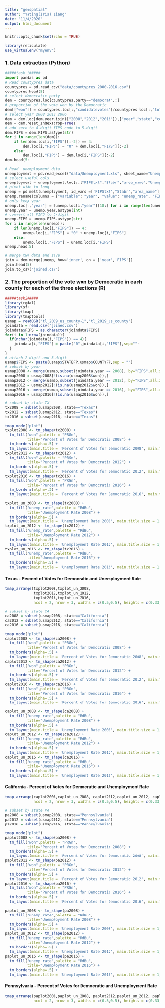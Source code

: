 ```yaml
---
title: "geospatial"
author: "Yating(Iris) Liang"
date: "11/8/2020"
output: html_document
---
```


```r
knitr::opts_chunk$set(echo = TRUE)
```


```r
library(reticulate)
use_virtualenv("myenv")
```

### 1. Data extraction (Python)

```python
#####task 1#####
import pandas as pd
# Read countypres data
countypres = pd.read_csv("data/countypres_2000-2016.csv")
countypres.head(5)
# select democratic party
dem = countypres.loc[countypres.party=="democrat",:]
# proportion of the vote won by the Democratic 
dem[["won"]] = countypres.loc[:,"candidatevotes"]/countypres.loc[:,"totalvotes"]
# select year 2008 2012 2006
dem = dem.loc[dem.year.isin(["2008","2012","2016"]),["year","state","county","FIPS","party","won"]]
dem = dem.reset_index(drop=True)
# add zero to 4-digit FIPS code to 5-digit
dem.FIPS = dem.FIPS.astype(str)
for i in range(len(dem)):
    if len(dem.loc[i,"FIPS"][:-2]) == 4:
        dem.loc[i,"FIPS"] = "0" + dem.loc[i,"FIPS"][:-2]
    else:
        dem.loc[i,"FIPS"] = dem.loc[i,"FIPS"][:-2]
dem.head(5)
```


```python
# Read  unemployment data
unemployment = pd.read_excel("data/Unemployment.xls", sheet_name="Unemployment Med HH Income", header=0,skiprows=[0,1,2,3,4,5,6])
# select useful cols
unemployment = unemployment.loc[:,["FIPStxt","Stabr","area_name","Unemployment_rate_2008","Unemployment_rate_2012","Unemployment_rate_2016"]]
# pivot wide to long
unemp = pd.melt(unemployment, id_vars =['FIPStxt',"Stabr","area_name"], value_vars =["Unemployment_rate_2008","Unemployment_rate_2012","Unemployment_rate_2016"]) 
unemp.rename(columns = {"variable": "year", "value": "unemp_rate", "FIPStxt": "FIPS"}, inplace = True) 
# only keep year
unemp.loc[:,"year"] = [unemp.loc[i,"year"][18:] for i in range(len(unemp))]
unemp.year = unemp.year.astype(int)
# convert all FIPS to 5-digit
unemp.FIPS = unemp.FIPS.astype(str)
for i in range(len(unemp)):
    if len(unemp.loc[i,"FIPS"]) == 4:
        unemp.loc[i,"FIPS"] = "0" + unemp.loc[i,"FIPS"]
    else:
        unemp.loc[i,"FIPS"] = unemp.loc[i,"FIPS"]
unemp.head(5)
```


```python
# merge two data and save
join = dem.merge(unemp, how='inner', on = ['year','FIPS'])
join.head(5)
join.to_csv("joined.csv")
```

### 2. The proportion of the vote won by Democratic in each county for each of the three elections (R)

```r
#####task2#####
library(rgdal)
library(sf)
library(tmap)
library(tmaptools)
usmap = readOGR("tl_2019_us_county-1","tl_2019_us_county")
joindata = read.csv("joined.csv")
joindata$FIPS = as.character(joindata$FIPS)
for(i in 1:nrow(joindata)){
  if(nchar(joindata[i,"FIPS"]) == 4){
    joindata[i,"FIPS"] = paste("0",joindata[i,"FIPS"],sep="")
  }
}
# attach 2-digit and 3-digit
usmap$FIPS <- paste(usmap$STATEFP,usmap$COUNTYFP,sep = "")
# subset by year
usmap2008 <- merge(usmap,subset(joindata,year == 2008), by="FIPS",all.x=TRUE)
usmap2008 = usmap2008[!(is.na(usmap2008$won)),]
usmap2012 <- merge(usmap,subset(joindata,year == 2012), by="FIPS",all.x=TRUE)
usmap2012 = usmap2012[!(is.na(usmap2012$won)),]
usmap2016 <- merge(usmap,subset(joindata,year == 2016), by="FIPS",all.x=TRUE)
usmap2016 = usmap2016[!(is.na(usmap2016$won)),]
```

```r
# subset by state TX
tx2008 = subset(usmap2008, state=="Texas")
tx2012 = subset(usmap2012, state=="Texas")
tx2016 = subset(usmap2016, state=="Texas")

tmap_mode("plot")
txplot2008 <- tm_shape(tx2008) +
  tm_fill("won",palette = "PRGn",
          title="Percent of Votes for Democratic 2008") +
  tm_borders(alpha=.5) +
  tm_layout(main.title = 'Percent of Votes for Democratic 2008', main.title.size = 1,legend.outside = TRUE)
txplot2012 <- tm_shape(tx2012) +
  tm_fill("won",palette = "PRGn",
          title="Percent of Votes for Democratic 2012") +
  tm_borders(alpha=.5) +
  tm_layout(main.title = 'Percent of Votes for Democratic 2012', main.title.size = 1,legend.outside = TRUE)
txplot2016 <- tm_shape(tx2016) +
  tm_fill("won",palette = "PRGn",
          title="Percent of Votes for Democratic 2016") +
  tm_borders(alpha=.5) +
  tm_layout(main.title = 'Percent of Votes for Democratic 2016', main.title.size = 1,legend.outside = TRUE)

txplot_un_2008 <- tm_shape(tx2008) +
  tm_fill("unemp_rate",palette = "RdBu",
          title="Unemployment Rate 2008") +
  tm_borders(alpha=.5) +
  tm_layout(main.title = 'Unemployment Rate 2008', main.title.size = 1,legend.outside = TRUE)
txplot_un_2012 <- tm_shape(tx2012) +
  tm_fill("unemp_rate",palette = "RdBu",
          title="Unemployment Rate 2012") +
  tm_borders(alpha=.5) +
  tm_layout(main.title = 'Unemployment Rate 2012', main.title.size = 1,legend.outside = TRUE)
txplot_un_2016 <- tm_shape(tx2016) +
  tm_fill("unemp_rate",palette = "RdBu",
          title="Unemployment Rate 2016") +
  tm_borders(alpha=.5) +
  tm_layout(main.title = 'Unemployment Rate 2016', main.title.size = 1,legend.outside = TRUE)
```

#### Texas - Percent of Votes for Democratic and Unemployment Rate

```r
tmap_arrange(txplot2008,txplot_un_2008,
             txplot2012,txplot_un_2012,
             txplot2016,txplot_un_2016, 
             ncol = 2, nrow = 3, widths = c(0.5,0.5), heights = c(0.33, 0.33, 0.33))
```



```r
# subset by state CA
ca2008 = subset(usmap2008, state=="California")
ca2012 = subset(usmap2012, state=="California")
ca2016 = subset(usmap2016, state=="California")

tmap_mode("plot")
caplot2008 <- tm_shape(ca2008) +
  tm_fill("won",palette = "PRGn",
          title="Percent of Votes for Democratic 2008") +
  tm_borders(alpha=.5) +
  tm_layout(main.title = 'Percent of Votes for Democratic 2008', main.title.size = 1,legend.outside = TRUE)
caplot2012 <- tm_shape(ca2012) +
  tm_fill("won",palette = "PRGn",
          title="Percent of Votes for Democratic 2012") +
  tm_borders(alpha=.5) +
  tm_layout(main.title = 'Percent of Votes for Democratic 2012', main.title.size = 1,legend.outside = TRUE)
caplot2016 <- tm_shape(ca2016) +
  tm_fill("won",palette = "PRGn",
          title="Percent of Votes for Democratic 2016") +
  tm_borders(alpha=.5) +
  tm_layout(main.title = 'Percent of Votes for Democratic 2016', main.title.size = 1,legend.outside = TRUE)

caplot_un_2008 <- tm_shape(ca2008) +
  tm_fill("unemp_rate",palette = "RdBu",
          title="Unemployment Rate 2008") +
  tm_borders(alpha=.5) +
  tm_layout(main.title = 'Unemployment Rate 2008', main.title.size = 1,legend.outside = TRUE)
caplot_un_2012 <- tm_shape(ca2012) +
  tm_fill("unemp_rate",palette = "RdBu",
          title="Unemployment Rate 2012") +
  tm_borders(alpha=.5) +
  tm_layout(main.title = 'Unemployment Rate 2012', main.title.size = 1,legend.outside = TRUE)
caplot_un_2016 <- tm_shape(ca2016) +
  tm_fill("unemp_rate",palette = "RdBu",
          title="Unemployment Rate 2016") +
  tm_borders(alpha=.5) +
  tm_layout(main.title = 'Unemployment Rate 2016', main.title.size = 1,legend.outside = TRUE)
```

#### California - Percent of Votes for Democratic and Unemployment Rate

```r
tmap_arrange(caplot2008,caplot_un_2008, caplot2012,caplot_un_2012, caplot2016,caplot_un_2016, 
             ncol = 2, nrow = 3, widths = c(0.5,0.5), heights = c(0.33, 0.33, 0.33))
```

```r
# subset by state PA
pa2008 = subset(usmap2008, state=="Pennsylvania")
pa2012 = subset(usmap2012, state=="Pennsylvania")
pa2016 = subset(usmap2016, state=="Pennsylvania")

tmap_mode("plot")
paplot2008 <- tm_shape(pa2008) +
  tm_fill("won",palette = "PRGn",
          title="Percent of Votes for Democratic 2008") +
  tm_borders(alpha=.5) +
  tm_layout(main.title = 'Percent of Votes for Democratic 2008', main.title.size = 1,legend.outside = TRUE)
paplot2012 <- tm_shape(pa2012) +
  tm_fill("won",palette = "PRGn",
          title="Percent of Votes for Democratic 2012") +
  tm_borders(alpha=.5) +
  tm_layout(main.title = 'Percent of Votes for Democratic 2012', main.title.size = 1,legend.outside = TRUE)
paplot2016 <- tm_shape(pa2016) +
  tm_fill("won",palette = "PRGn",
          title="Percent of Votes for Democratic 2016") +
  tm_borders(alpha=.5) +
  tm_layout(main.title = 'Percent of Votes for Democratic 2016', main.title.size = 1,legend.outside = TRUE)

paplot_un_2008 <- tm_shape(pa2008) +
  tm_fill("unemp_rate",palette = "RdBu",
          title="Unemployment Rate 2008") +
  tm_borders(alpha=.5) +
  tm_layout(main.title = 'Unemployment Rate 2008', main.title.size = 1,legend.outside = TRUE)
paplot_un_2012 <- tm_shape(pa2012) +
  tm_fill("unemp_rate",palette = "RdBu",
          title="Unemployment Rate 2012") +
  tm_borders(alpha=.5) +
  tm_layout(main.title = 'Unemployment Rate 2012', main.title.size = 1,legend.outside = TRUE)
paplot_un_2016 <- tm_shape(pa2016) +
  tm_fill("unemp_rate",palette = "RdBu",
          title="Unemployment Rate 2016") +
  tm_borders(alpha=.5) +
  tm_layout(main.title = 'Unemployment Rate 2016', main.title.size = 1,legend.outside = TRUE)
```

#### Pennsylvania - Percent of Votes for Democratic and Unemployment Rate

```r
tmap_arrange(paplot2008,paplot_un_2008, paplot2012,paplot_un_2012, paplot2016,paplot_un_2016, 
             ncol = 2, nrow = 3, widths = c(0.5,0.5), heights = c(0.33, 0.33, 0.33))
```

